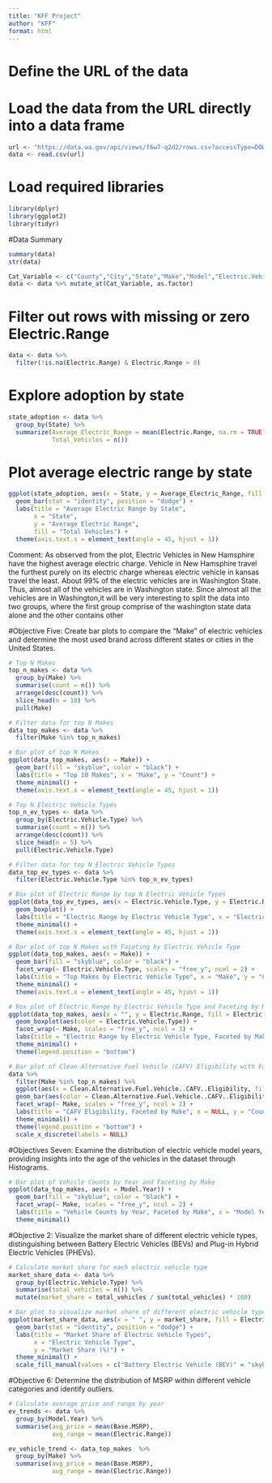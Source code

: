 ```yaml
---
title: "KFF Project"
author: "KFF"
format: html
---
```


# Define the URL of the data

# Load the data from the URL directly into a data frame

```r
url <- "https://data.wa.gov/api/views/f6w7-q2d2/rows.csv?accessType=DOWNLOAD"
data <- read.csv(url)
```

# Load required libraries

```r
library(dplyr)
library(ggplot2)
library(tidyr)
```

#Data Summary

```r
summary(data)
str(data)
```

```r
Cat_Variable <- c("County","City","State","Make","Model","Electric.Vehicle.Type","Legislative.District","Clean.Alternative.Fuel.Vehicle..CAFV..Eligibility","Electric.Utility")
data <- data %>% mutate_at(Cat_Variable, as.factor)
```

# Filter out rows with missing or zero Electric.Range

```r
data <- data %>%
  filter(!is.na(Electric.Range) & Electric.Range > 0)
```

# Explore adoption by state

```r
state_adoption <- data %>%
  group_by(State) %>%
  summarize(Average_Electric_Range = mean(Electric.Range, na.rm = TRUE),
            Total_Vehicles = n())
```

# Plot average electric range by state

```r
ggplot(state_adoption, aes(x = State, y = Average_Electric_Range, fill = Total_Vehicles)) +
  geom_bar(stat = "identity", position = "dodge") +
  labs(title = "Average Electric Range by State",
       x = "State",
       y = "Average Electric Range",
       fill = "Total Vehicles") +
  theme(axis.text.x = element_text(angle = 45, hjust = 1))
```

Comment: As observed from the plot, Electric Vehicles in New Hamsphire have the highest average electric charge. Vehicle in New Hamsphire travel the furthest purely on its electric charge whereas electric vehicle in kansas travel the least. About 99% of the electric vehicles are in Washington State. Thus, almost all of the vehicles are in Washington state. Since almost all the vehicles are in Washington,it will be very interesting to split the data into two groups, where the first group comprise of the washington state data alone and the other contains other

#Objective Five: Create bar plots to compare the "Make" of electric vehicles and determine the most used brand across different states or cities in the United States.

```r
# Top N Makes
top_n_makes <- data %>%
  group_by(Make) %>%
  summarise(count = n()) %>%
  arrange(desc(count)) %>%
  slice_head(n = 10) %>%
  pull(Make)

# Filter data for top N Makes
data_top_makes <- data %>%
  filter(Make %in% top_n_makes)
```

```r
# Bar plot of top N Makes
ggplot(data_top_makes, aes(x = Make)) +
  geom_bar(fill = "skyblue", color = "black") +
  labs(title = "Top 10 Makes", x = "Make", y = "Count") +
  theme_minimal() +
  theme(axis.text.x = element_text(angle = 45, hjust = 1))
```

```r
# Top N Electric Vehicle Types
top_n_ev_types <- data %>%
  group_by(Electric.Vehicle.Type) %>%
  summarise(count = n()) %>%
  arrange(desc(count)) %>%
  slice_head(n = 5) %>%
  pull(Electric.Vehicle.Type)

# Filter data for top N Electric Vehicle Types
data_top_ev_types <- data %>%
  filter(Electric.Vehicle.Type %in% top_n_ev_types)
```

```r
# Box plot of Electric Range by top N Electric Vehicle Types
ggplot(data_top_ev_types, aes(x = Electric.Vehicle.Type, y = Electric.Range, fill = Electric.Vehicle.Type)) +
  geom_boxplot() +
  labs(title = "Electric Range by Electric Vehicle Type", x = "Electric Vehicle Type", y = "Electric Range") +
  theme_minimal() +
  theme(axis.text.x = element_text(angle = 45, hjust = 1))
```

```r
# Bar plot of top N Makes with Faceting by Electric Vehicle Type
ggplot(data_top_makes, aes(x = Make)) +
  geom_bar(fill = "skyblue", color = "black") +
  facet_wrap(~ Electric.Vehicle.Type, scales = "free_y", ncol = 2) +
  labs(title = "Top Makes by Electric Vehicle Type", x = "Make", y = "Count") +
  theme_minimal() +
  theme(axis.text.x = element_text(angle = 45, hjust = 1))
```

```r
# Box plot of Electric Range by Electric Vehicle Type and Faceting by Make
ggplot(data_top_makes, aes(x = "", y = Electric.Range, fill = Electric.Vehicle.Type)) +
  geom_boxplot(aes(color = Electric.Vehicle.Type)) +
  facet_wrap(~ Make, scales = "free_y", ncol = 3) +
  labs(title = "Electric Range by Electric Vehicle Type, Faceted by Make", x = NULL, y = "Electric Range") +
  theme_minimal() +
  theme(legend.position = "bottom")
```

```r

# Bar plot of Clean Alternative Fuel Vehicle (CAFV) Eligibility with Faceting by Make
data %>%
  filter(Make %in% top_n_makes) %>%
  ggplot(aes(x = Clean.Alternative.Fuel.Vehicle..CAFV..Eligibility, fill = Clean.Alternative.Fuel.Vehicle..CAFV..Eligibility)) +
  geom_bar(aes(color = Clean.Alternative.Fuel.Vehicle..CAFV..Eligibility)) +
  facet_wrap(~ Make, scales = "free_y", ncol = 2) +
  labs(title = "CAFV Eligibility, Faceted by Make", x = NULL, y = "Count") +
  theme_minimal() +
  theme(legend.position = "bottom") +
  scale_x_discrete(labels = NULL)
```

#Objectives Seven: Examine the distribution of electric vehicle model years, providing insights into the age of the vehicles in the dataset through Histograms.

```r
# Bar plot of Vehicle Counts by Year and Faceting by Make
ggplot(data_top_makes, aes(x = Model.Year)) +
  geom_bar(fill = "skyblue", color = "black") +
  facet_wrap(~ Make, scales = "free_y", ncol = 2) +
  labs(title = "Vehicle Counts by Year, Faceted by Make", x = "Model Year", y = "Count") +
  theme_minimal()
```
#Objective 2: Visualize the market share of different electric vehicle types, distinguishing between Battery Electric Vehicles (BEVs) and Plug-in Hybrid Electric Vehicles (PHEVs).
```r
# Calculate market share for each electric vehicle type
market_share_data <- data %>%
  group_by(Electric.Vehicle.Type) %>%
  summarise(total_vehicles = n()) %>%
  mutate(market_share = total_vehicles / sum(total_vehicles) * 100)
```

```r
# Bar plot to visualize market share of different electric vehicle types
ggplot(market_share_data, aes(x = " ", y = market_share, fill = Electric.Vehicle.Type)) +
  geom_bar(stat = "identity", position = "dodge") +
  labs(title = "Market Share of Electric Vehicle Types",
       x = "Electric Vehicle Type",
       y = "Market Share (%)") +
  theme_minimal() +
  scale_fill_manual(values = c("Battery Electric Vehicle (BEV)" = "skyblue", "Plug-in Hybrid Electric Vehicle (PHEV)" = "salmon"))
```
#Objective 6: Determine the distribution of MSRP within different vehicle categories and identify outliers.
```r
# Calculate average price and range by year
ev_trends <- data %>%
  group_by(Model.Year) %>%
  summarise(avg_price = mean(Base.MSRP),
            avg_range = mean(Electric.Range))
```

```r
ev_vehicle_trend <- data_top_makes  %>%
  group_by(Make) %>%
  summarise(avg_price = mean(Base.MSRP),
            avg_range = mean(Electric.Range))
```

